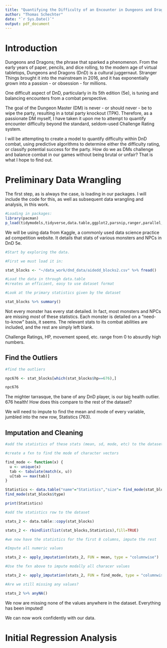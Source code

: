 ```yaml
---
title: "Quantifying the Difficulty of an Encounter in Dungeons and Dragons, 5e"
author: "Thomas Schechter"
date: "`r Sys.Date()`"
output: pdf_document
---
```

# Introduction

Dungeons and Dragons; the phrase that sparked a phenomenon. From the early years of paper, pencils, and dice rolling, to the modern age of virtual tabletops, Dungeons and Dragons (DnD) is a cultural juggernaut. Stranger Things brought it into the mainstream in 2016, and it has exponentially grown into a passion - or obsession - for millions.

One difficult aspect of DnD, particularly in its 5th edition (5e), is tuning and balancing encounters from a combat perspective.

The goal of the Dungeon Master (DM) is never - or should never - be to wipe the party, resulting in a total party knockout (TPK). Therefore, as a passionate DM myself, I have taken it upon me to attempt to quantify encounter difficulty beyond the standard, seldom-used Challenge Rating system.

I will be attempting to create a model to quantify difficulty within DnD combat, using predictive algorithms to determine either the difficulty rating, or classify potential success for the party. How do we as DMs challenge and balance combat in our games without being brutal or unfair? That is what I hope to find out.

# Preliminary Data Wrangling

The first step, as is always the case, is loading in our packages. I will include the code for this, as well as subsequent data wrangling and analysis, in this work.

```r
#Loading in packages:
library(pacman)
p_load(tidymodels,tidyverse,data.table,ggplot2,parsnip,ranger,parallel,pbapply,magrittr,missMethods)
```

We will be using data from Kaggle, a commonly used data science practice ad competition website. It details that stats of various monsters and NPCs in DnD 5e.

```r
#Start by exploring the data. 

#First we must load it in:

stat_blocks <- "~/data_work/dnd_data/aidedd_blocks2.csv" %>% fread()

#Load the data in through data.table
#creates an efficient, easy to use dataset format
```


```r
#Look at the primary statistics given by the dataset

stat_blocks %>% summary()
```

Not every monster has every stat detailed. In fact, most monsters and NPCs are missing *most* of these statistics. Each monster is detailed on a "need-to-know" basis, it seems. The relevant stats to its combat abilities are included, and the rest are simply left blank.

Challenge Ratings, HP, movement speed, etc. range from 0 to absurdly high numbers. 

## Find the Outliers

```r
#find the outliers

npc676 <- stat_blocks[which(stat_blocks$hp==676),]

npc676
```

The mighter tarrasque, the bane of any DnD player, is our big health outlier. 676 health! How does this compare to the rest of the dataset?

We will need to impute to find the mean and mode of every variable, jumbled into the new row, Statistics (763).

## Imputation and Cleaning

```r
#add the statistics of these stats (mean, sd, mode, etc) to the dataset in their own row

#create a fxn to find the mode of character vectors

find_mode <- function(x) {
  u <- unique(x)
  tab <- tabulate(match(x, u))
  u[tab == max(tab)]
}

Statistics <- data.table("name"="Statistics","size"= find_mode(stat_blocks$size),"type"= find_mode(stat_blocks$type),"alignment"=find_mode(stat_blocks$alignment), "languages"=find_mode(stat_blocks$languages),"ac"=mean(stat_blocks$ac),"hp"=mean(stat_blocks$hp),"cr"=mean(stat_blocks$cr))
find_mode(stat_blocks$type)

print(Statistics)
```

```r
#add the statistics row to the dataset

stats_2 <- data.table::copy(stat_blocks)

stats_2 <- rbindlist(list(stat_blocks,Statistics),fill=TRUE)

#we now have the statistics for the first 8 columns, impute the rest
```

```r
#Impute all numeric values

stats_2 <- apply_imputation(stats_2, FUN = mean, type = "columnwise")

#Use the fxn above to impute modally all characer values

stats_2 <- apply_imputation(stats_2, FUN = find_mode, type = "columnwise")

#Are we still missing any values?

stats_2 %>% anyNA()
```
We now are missing none of the values anywhere in the dataset. Everything has been imputed!

We can now work confidently with our data.

# Initial Regression Analysis

```r

```

